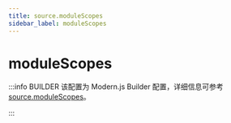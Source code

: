 ```yaml
---
title: source.moduleScopes
sidebar_label: moduleScopes
---
```

# moduleScopes

:::info BUILDER
该配置为 Modern.js Builder 配置，详细信息可参考 [source.moduleScopes](https://modernjs.dev/builder/api/config-source.html#source-modulescopes)。

:::


<Main />
